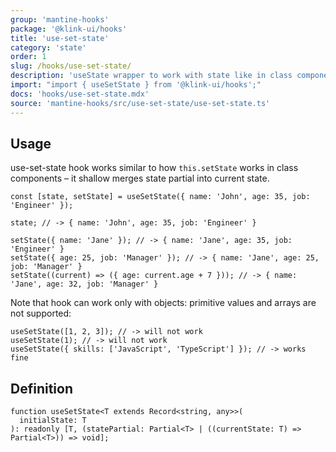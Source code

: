 ```yaml
---
group: 'mantine-hooks'
package: '@klink-ui/hooks'
title: 'use-set-state'
category: 'state'
order: 1
slug: /hooks/use-set-state/
description: 'useState wrapper to work with state like in class components'
import: "import { useSetState } from '@klink-ui/hooks';"
docs: 'hooks/use-set-state.mdx'
source: 'mantine-hooks/src/use-set-state/use-set-state.ts'
---
```


## Usage

use-set-state hook works similar to how `this.setState` works in class components – it shallow merges state partial
into current state.

```tsx
const [state, setState] = useSetState({ name: 'John', age: 35, job: 'Engineer' });

state; // -> { name: 'John', age: 35, job: 'Engineer' }

setState({ name: 'Jane' }); // -> { name: 'Jane', age: 35, job: 'Engineer' }
setState({ age: 25, job: 'Manager' }); // -> { name: 'Jane', age: 25, job: 'Manager' }
setState((current) => ({ age: current.age + 7 })); // -> { name: 'Jane', age: 32, job: 'Manager' }
```

Note that hook can work only with objects: primitive values and arrays are not supported:

```tsx
useSetState([1, 2, 3]); // -> will not work
useSetState(1); // -> will not work
useSetState({ skills: ['JavaScript', 'TypeScript'] }); // -> works fine
```

## Definition

```tsx
function useSetState<T extends Record<string, any>>(
  initialState: T
): readonly [T, (statePartial: Partial<T> | ((currentState: T) => Partial<T>)) => void];
```
